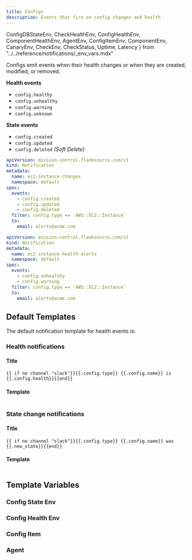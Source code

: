 ```yaml
---
title: Configs
description: Events that fire on config changes and health
---
```


  ConfigDBStateEnv, CheckHealthEnv, ConfigHealthEnv, ComponentHealthEnv,
  AgentEnv, ConfigItemEnv, ComponentEnv, CanaryEnv, CheckEnv, CheckStatus,
  Uptime, Latency
} from "../../reference/notifications/_env_vars.mdx"

Configs emit events when their health changes or when they are created, modified, or removed.

**Health events**

- `config.healthy`
- `config.unhealthy`
- `config.warning`
- `config.unknown`

**State events**

- `config.created`
- `config.updated`
- `config.deleted` _(Soft Delete)_

```yaml title="ec2-instance-updates.yaml"
apiVersion: mission-control.flanksource.com/v1
kind: Notification
metadata:
  name: ec2-instance-changes
  namespace: default
spec:
  events:
    - config.created
    - config.updated
    - config.deleted
  filter: config.type == 'AWS::EC2::Instance'
  to:
    email: alerts@acme.com
```

```yaml title="ec2-health-notification.yaml"
apiVersion: mission-control.flanksource.com/v1
kind: Notification
metadata:
  name: ec2-instance-health-alerts
  namespace: default
spec:
  events:
    - config.unhealthy
    - config.warning
  filter: config.type == 'AWS::EC2::Instance'
  to:
    email: alerts@acme.com
```

## Default Templates

The default notification template for health events is:

### Health notifications

#### Title

```
{{ if ne channel "slack"}}{{.config.type}} {{.config.name}} is {{.config.health}}{{end}}
```

#### Template

```txt file=../../../modules/mission-control/notification/templates/config.health

```

### State change notifications

#### Title

```
{{ if ne channel "slack"}}{{.config.type}} {{.config.name}} was {{.new_state}}{{end}}
```

#### Template

```txt file=../../../modules/mission-control/notification/templates/config.db.update

```

## Template Variables

### Config State Env
<ConfigDBStateEnv />

### Config Health Env
<ConfigHealthEnv />

### Config Item
<ConfigItemEnv />

### Agent
<AgentEnv />
